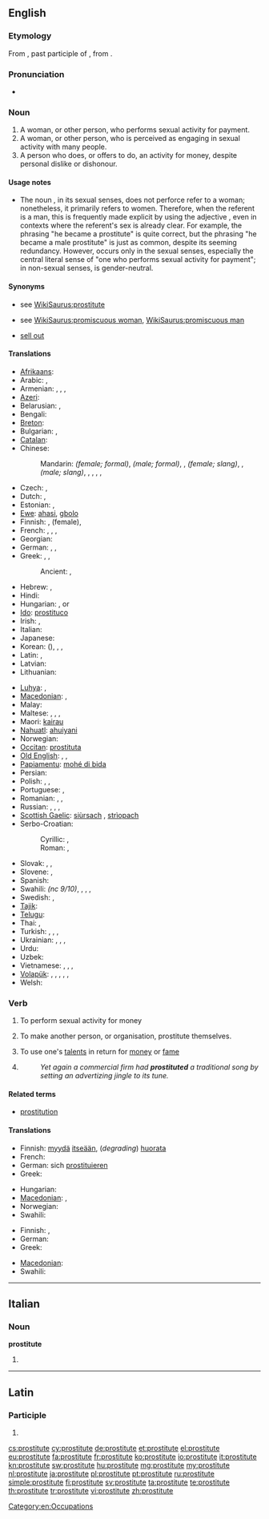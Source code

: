 ==English==
{{wikipedia}}

===Etymology===
From {{etyl|la}} {{term|prostitutus|prōstitutus|lang=la}}, past participle of {{term|prostituo|prōstituō|lang=la}}, from {{prefix|pro|gloss1=for, before|statuo|alt2=statuō|gloss2=to set up, to erect}}.

===Pronunciation===
* {{audio|en-us-prostitute.ogg|Audio (US)}}

===Noun===
{{en-noun}}

# A woman, or other person, who performs sexual activity for payment.
# A woman, or other person, who is perceived as engaging in sexual activity with many people.
# A person who does, or offers to do, an activity for money, despite personal dislike or dishonour.

====Usage notes====
* The noun {{term||prostitute|lang=en}}, in its sexual senses, does not perforce refer to a woman; nonetheless, it primarily refers to women. Therefore, when the referent is a man, this is frequently made explicit by using the adjective {{term|male|lang=en}}, even in contexts where the referent's sex is already clear. For example, the phrasing "he became a prostitute" is quite correct, but the phrasing "he became a male prostitute" is just as common, despite its seeming redundancy. However, {{term||male prostitute|lang=en}} occurs only in the sexual senses, especially the central literal sense of "one who performs sexual activity for payment"; in non-sexual senses, {{term||prostitute|lang=en}} is gender-neutral.

====Synonyms====
* {{sense|person who performs sexual activity for payment}} see [[WikiSaurus:prostitute]]
* {{sense|person perceived as engaging in sexual activity}} see [[WikiSaurus:promiscuous woman]], [[WikiSaurus:promiscuous man]]
* {{sense|person who does an activity for money}} [[sell out]]

====Translations====
{{trans-top|a person having sex for profit}}
* [[Afrikaans]]: {{t|af|prostituut|xs=Afrikaans}}
* Arabic: {{t-|ar|عاهرة|f|tr=ʿāhira}}, {{t|ar|زانية|f|tr=zāniya|sc=Arab}}
* Armenian: {{t|hy|պոռնիկ|tr=poṙnik|sc=Armn}}, {{t|hy|պոռնկուհի|tr=poṙnkuhi|sc=Armn}}, {{t|hy|մարմնավաճառուհի|tr=marmnavačaṙuhi}}, {{qualifier|vulgar}} {{t-|hy|բոզ|tr=boz}}
* [[Azeri]]: {{t|az|fahişə}}
* Belarusian: {{t|be|прастытутка|f|tr=prastytútka|sc=Cyrl}}, {{qualifier|vulgar}} {{t|be|курва|f|tr=kúrva|sc=Cyrl}}
* Bengali: {{t|bn|বেশ্যা|tr=beshya|sc=Beng}}
* [[Breton]]: {{t+|br|gast|f|xs=Breton}}
* Bulgarian: {{t|bg|проститутка|f|tr=prostitútka|sc=Cyrl}}, {{qualifier|vulgar}} {{t|bg|курва|f|tr=kúrva|sc=Cyrl}}
* [[Catalan]]: {{t+|ca|prostituta|f}}
* Chinese:
*: Mandarin: {{t-|cmn|妓女|tr=jìnǚ|sc=Hani}} ''(female; formal)'', {{t|cmn|妓男|tr=jìnán|sc=Hani}} ''(male; formal)'', {{t-|cmn|雞|sc=Hani}}, {{t-|cmn|鸡|tr=jī|sc=Hani}} ''(female; slang)'', {{t-|cmn|鴨|sc=Hani}}, {{t-|cmn|鸭|tr=yā|sc=Hani}} ''(male; slang)'', {{t|cmn|雞婆|sc=Hani}}, {{t|cmn|鸡婆|tr=jīpó|sc=Hani}} {{qualifier|vulgar}}, {{t|cmn|娼妓|tr=chāngjì|sc=Hani}} {{qualifier|archaic}}, {{t|cmn|風塵女|sc=Hani}}, {{t|cmn|风尘女|tr=fēngchénnǚ|sc=Hani}} {{qualifier|archaic}}
* Czech: {{t+|cs|prostitutka|f}}, {{qualifier|vulgar}} {{t|cs|kurva|f}}
* Dutch: {{t|nl|prostituee|f}}, {{t+|nl|hoer|f}}
* Estonian: {{t|et|prostituut}}, {{t-|et|hoor}}
* [[Ewe]]: [[ahasi]], [[gbolo]]
* Finnish: {{t+|fi|prostituoitu}}, {{t+|fi|huora}} (female), {{t+|fi|ilotyttö}}
* French: {{t+|fr|prostitué|m}}, {{t+|fr|prostituée|f}}, {{t-|fr|fille des rues|f}}, {{t+|fr|fille de joie|f}}
* Georgian: {{t|ka|მეძავი|tr=medzavi|sc=Geor}}
* German: {{t+|de|Prostituierte|m|f}}, {{t+|de|Hure|f}}, {{t+|de|Dirne|f}}
* Greek: {{t+|el|πόρνη|f|tr=pórni}}, {{t|el|πόρνος|m|tr=pórnos}}, {{qualifier|colloquial}} {{t+|el|πουτάνα|f|tr=poutána}}
*: Ancient: {{tø|grc|πόρνη|f|tr=pornē|xs=Ancient Greek}}, {{tø|grc|πόρνος|m|tr=pornos|xs=Ancient Greek}}
* Hebrew: {{t+|he|זונה|f|tr=zona}}, {{t|he|ג׳יגולו|m|tr=jigolo}}
* Hindi: {{t-|hi|वेश्या|f|tr=veśyā|xs=Hindi}}
* Hungarian: {{t+|hu|prostituált}}, {{t+|hu|prosti|f}} or {{t|hu|örömlány|f}}
* [[Ido]]: [[prostituco]]
* Irish: {{t+|ga|striapach|f|xs=Irish}}, {{t-|ga|meirdreach|f|xs=Irish}}
* Italian: {{t+|it|prostituta|f}}
* Japanese: {{t-|ja|売春婦|tr=ばいしゅんふ, baishunfu}}
* Korean: {{t|ko|매춘부|tr=maechunbu|sc=Hang}} ({{t|ko|賣春婦|sc=Hang}}), {{t+|ko|창녀|tr=chang-nyeo|sc=Hang}}, {{qualifier|uncommon}} {{t+|ko|갈보|tr=galbo|sc=Hang}}, {{qualifier|uncommon}} {{t+|ko|논다니|tr=nondani|sc=Hang}}
* Latin: {{t-|la|meretrix|f}}, {{t-|la|scortum|n}}
* Latvian: {{t|lv|prostitūta|f}}
* Lithuanian: {{t|lt|prostitutė|f|xs=Lithuanian}}
{{trans-mid}}
* [[Luhya]]: {{tø|luy|mng'ang'ule}}, {{tø|luy|mng'ang'ule}}
* [[Macedonian]]: {{t-|mk|проститутка|f|tr=prostitútka}}, {{t-|mk|курва|f|tr=kúrva}} {{qualifier|vulgar}}
* Malay: {{t+|ms|pelacur|xs=Malay}}
* Maltese: {{t-|mt|prostituta|f|xs=Maltese}}, {{t|mt|prostitut|m|xs=Maltese}}, {{t|mt|qaħba|f|xs=Maltese}}, {{t|mt|ġerrej|m|xs=Maltese}}
* Maori: [[kairau]]
* [[Nahuatl]]: [[ahuiyani]]
* Norwegian: {{t+|no|prostituert|m}}
* [[Occitan]]: [[prostituta#Occitan|prostituta]] {{f}}
* [[Old English]]: {{t-|ang|portcwene|alt=portcwéne|f|xs=Old English}}, {{t-|ang|myltestre|f|xs=Old English}}, {{t-|ang|hore|f|xs=Old English}}
* [[Papiamentu]]: [[mohé di bida]]
* Persian: {{t|fa|فاحشه|tr=fâheše|sc=fa-Arab}}
* Polish: {{t+|pl|prostytutka|f}}, {{t|pl|męska prostytutka|m}}, {{qualifier|vulgar}} {{t|pl|kurwa|f}}
* Portuguese: {{t+|pt|prostituta|f}}, {{t|pt|mulher da vida|f}}
* Romanian: {{t|ro|prostituată|f}}, {{t+|ro|curvă|f}}, {{t|ro|târfă|f}}
* Russian: {{t+|ru|проститутка|f|tr=prostitútka}}, {{t+|ru|шлюха|f|tr=šljúxa}} {{qualifier|vulgar}}, {{t+|ru|блядь|f|tr=bljad’}} {{qualifier|vulgar}}, {{t+|ru|курва|f|tr=kúrva}} {{qualifier|vulgar}}
* [[Scottish Gaelic]]: [[siùrsach]] {{f}}, [[strìopach]] {{f}}
* Serbo-Croatian:
*: Cyrillic: {{t|sh|проститутка|f}}, {{t|sh|курва|f}}
*: Roman: {{t-|sh|prostitutka|f|alt=pròstitūtka}}, {{t-|sh|kurva|f|alt=kȗrva}}
* Slovak: {{t|sk|prostitútka|f}}, {{t-|sk|kurva|f}}, {{t|sk|cundra|f}}
* Slovene: {{t|sl|prostitutka|f}}, {{qualifier|vulgar}} {{t|sl|kurba|f}}
* Spanish: {{t+|es|prostituta|f}}
* Swahili: {{tø|sw|malaya}} ''(nc 9/10)'', {{t+|sw|kahaba|xs=Swahili}}, {{t+|sw|changudoa|xs=Swahili}}, {{t+|sw|kiberenge|xs=Swahili}}, {{t+|sw|kiberenge|xs=Swahili}}
* Swedish: {{t|sv|prostituerad}}, {{t+|sv|hora}}
* [[Tajik]]: {{t|tg|фохиша|tr=fohiša|sc=Cyrl}}
* [[Telugu]]: {{t|te|వేశ్య|tr=vaeSya}}
* Thai: {{t|th|โสเภณี|tr=sŏh-pây-nee|sc=Thai}}, {{t|th|แพศยา|tr=pae-sà-yăa|sc=Thai}}
* Turkish: {{t+|tr|orospu}}, {{t+|tr|fahişe}}, {{t|tr|hayat kadını}}, {{t|tr|lkj}}
* Ukrainian: {{t|uk|проститутка|f|tr=prostytútka|sc=Cyrl}}, {{t|uk|повія|f|tr=povíja|sc=Cyrl}}, {{qualifier|vulgar}} {{t|uk|шлюха|f|tr=šljúxa|sc=Cyrl}}, {{qualifier|vulgar}} {{t|uk|курва|f|tr=kúrva|sc=Cyrl}}
* Urdu: {{t|ur|ویشیا|f|tr=veśyā|sc=ur-Arab}}
* Uzbek: {{t|uz|fohisha}}
* Vietnamese: {{t|vi|đĩ}}, {{t|vi|điếm}}, {{t|vi|gái mại dâm}}, {{t|vi|gái mãi dâm}}
* [[Volapük]]: {{qualifier|male or female}} {{t|vo|prostitan}}, {{qualifier|male}} {{t|vo|hiprostitan}}, {{qualifier|female}} {{t|vo|jiprostitan}}, {{qualifier|male or female}} {{t|vo|nepuedan}}, {{qualifier|male}} {{t|vo|hinepuedan}}, {{qualifier|female}} {{t|vo|jinepuedan}}
* Welsh: {{t+|cy|putain|f|xs=Welsh}}
{{trans-bottom}}

===Verb===
{{en-verb|prostitut|ing}}

# {{transitive|usually reflexively}} To perform sexual activity for money
# {{transitive}} To make another person, or organisation, prostitute themselves.
# {{transitive}} To use one's [[talent]]s in return for [[money]] or [[fame]]
# {{figuratively}} {{rfdef|lang=en}}
#: ''Yet again a commercial firm had '''prostituted''' a traditional song by setting an advertizing jingle to its tune.''

====Related terms====
* [[prostitution]]

====Translations====
{{trans-top|To perform sexual activity for money}}
* Finnish: [[myydä]] [[itsensä|itseään]], (''degrading'') [[huorata]]
* French: {{t|fr|prostituer}}
* German: sich [[prostituieren]]
* Greek: {{t|el|εκπορνεύομαι|tr=ekpornévomai}}
{{trans-mid}}
* Hungarian: {{t|hu|prostituál}}
* [[Macedonian]]: {{t|mk|се проституира|tr=se prostituíra}}, {{t|mk|се курва|tr=se kúrva}} {{qualifier|vulgar}}
* Norwegian: {{t|no|prostituere}}
* Swahili: {{t|sw|ukahaba|xs=Swahili}}
{{trans-bottom}}

{{trans-top|To make another person, or organisation, prostitute themselves}}
* Finnish: {{t+|fi|myydä}}, {{t-|fi|prostituoida}}
* German: {{t-|de|prostituieren}}
* Greek: {{t|el|εκπορνεύω|tr=ekpornévo}}
{{trans-mid}}
* [[Macedonian]]: {{t|mk|проституира|tr=prostituíra}}
* Swahili: {{t|sw|ukahaba|xs=Swahili}}
{{trans-bottom}}

[[Category:en:Occupations]]

----

==Italian==

===Noun===
'''prostitute''' {{f}}

# {{plural of|prostituta|lang=it}}

----

==Latin==

===Participle===
{{la-part-form|prōstitute}}

# {{inflection of|prostitutus|prōstitutus|voc|m|s|lang=la}}

[[cs:prostitute]]
[[cy:prostitute]]
[[de:prostitute]]
[[et:prostitute]]
[[el:prostitute]]
[[eu:prostitute]]
[[fa:prostitute]]
[[fr:prostitute]]
[[ko:prostitute]]
[[io:prostitute]]
[[it:prostitute]]
[[kn:prostitute]]
[[sw:prostitute]]
[[hu:prostitute]]
[[mg:prostitute]]
[[my:prostitute]]
[[nl:prostitute]]
[[ja:prostitute]]
[[pl:prostitute]]
[[pt:prostitute]]
[[ru:prostitute]]
[[simple:prostitute]]
[[fi:prostitute]]
[[sv:prostitute]]
[[ta:prostitute]]
[[te:prostitute]]
[[th:prostitute]]
[[tr:prostitute]]
[[vi:prostitute]]
[[zh:prostitute]]